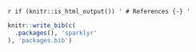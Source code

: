 `r if (knitr::is_html_output()) '
# References {-}
'`

```r
knitr::write_bib(c(
  .packages(), 'sparklyr'
), 'packages.bib')
```
